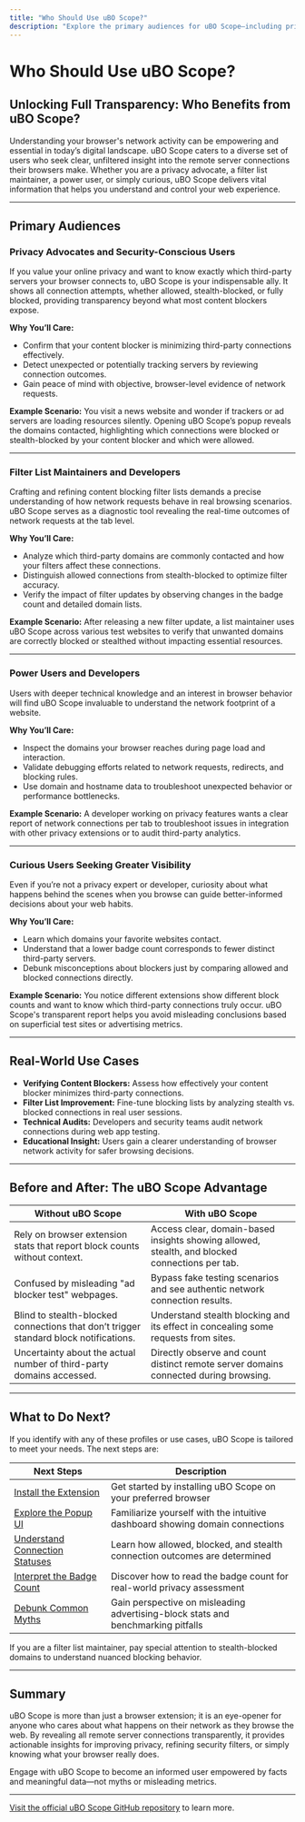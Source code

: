 ```yaml
---
title: "Who Should Use uBO Scope?"
description: "Explore the primary audiences for uBO Scope—including privacy advocates, filter list maintainers, power users, and anyone seeking greater visibility into browser network activity. Concrete scenarios and sample use cases help users recognize when and why uBO Scope is the ideal tool."
---
```


# Who Should Use uBO Scope?

## Unlocking Full Transparency: Who Benefits from uBO Scope?

Understanding your browser's network activity can be empowering and essential in today’s digital landscape. uBO Scope caters to a diverse set of users who seek clear, unfiltered insight into the remote server connections their browsers make. Whether you are a privacy advocate, a filter list maintainer, a power user, or simply curious, uBO Scope delivers vital information that helps you understand and control your web experience.

---

## Primary Audiences

### Privacy Advocates and Security-Conscious Users

If you value your online privacy and want to know exactly which third-party servers your browser connects to, uBO Scope is your indispensable ally. It shows all connection attempts, whether allowed, stealth-blocked, or fully blocked, providing transparency beyond what most content blockers expose.

**Why You’ll Care:**
- Confirm that your content blocker is minimizing third-party connections effectively.
- Detect unexpected or potentially tracking servers by reviewing connection outcomes.
- Gain peace of mind with objective, browser-level evidence of network requests.

**Example Scenario:**
You visit a news website and wonder if trackers or ad servers are loading resources silently. Opening uBO Scope’s popup reveals the domains contacted, highlighting which connections were blocked or stealth-blocked by your content blocker and which were allowed.

---

### Filter List Maintainers and Developers

Crafting and refining content blocking filter lists demands a precise understanding of how network requests behave in real browsing scenarios. uBO Scope serves as a diagnostic tool revealing the real-time outcomes of network requests at the tab level.

**Why You’ll Care:**
- Analyze which third-party domains are commonly contacted and how your filters affect these connections.
- Distinguish allowed connections from stealth-blocked to optimize filter accuracy.
- Verify the impact of filter updates by observing changes in the badge count and detailed domain lists.

**Example Scenario:**
After releasing a new filter update, a list maintainer uses uBO Scope across various test websites to verify that unwanted domains are correctly blocked or stealthed without impacting essential resources.

---

### Power Users and Developers

Users with deeper technical knowledge and an interest in browser behavior will find uBO Scope invaluable to understand the network footprint of a website.

**Why You’ll Care:**
- Inspect the domains your browser reaches during page load and interaction.
- Validate debugging efforts related to network requests, redirects, and blocking rules.
- Use domain and hostname data to troubleshoot unexpected behavior or performance bottlenecks.

**Example Scenario:**
A developer working on privacy features wants a clear report of network connections per tab to troubleshoot issues in integration with other privacy extensions or to audit third-party analytics.

---

### Curious Users Seeking Greater Visibility

Even if you’re not a privacy expert or developer, curiosity about what happens behind the scenes when you browse can guide better-informed decisions about your web habits.

**Why You’ll Care:**
- Learn which domains your favorite websites contact.
- Understand that a lower badge count corresponds to fewer distinct third-party servers.
- Debunk misconceptions about blockers just by comparing allowed and blocked connections directly.

**Example Scenario:**
You notice different extensions show different block counts and want to know which third-party connections truly occur. uBO Scope's transparent report helps you avoid misleading conclusions based on superficial test sites or advertising metrics.

---

## Real-World Use Cases

- **Verifying Content Blockers:** Assess how effectively your content blocker minimizes third-party connections.
- **Filter List Improvement:** Fine-tune blocking lists by analyzing stealth vs. blocked connections in real user sessions.
- **Technical Audits:** Developers and security teams audit network connections during web app testing.
- **Educational Insight:** Users gain a clearer understanding of browser network activity for safer browsing decisions.

---

## Before and After: The uBO Scope Advantage

| Without uBO Scope                    | With uBO Scope                                         |
|------------------------------------|-------------------------------------------------------|
| Rely on browser extension stats that report block counts without context. | Access clear, domain-based insights showing allowed, stealth, and blocked connections per tab.
| Confused by misleading "ad blocker test" webpages.                    | Bypass fake testing scenarios and see authentic network connection results.
| Blind to stealth-blocked connections that don’t trigger standard block notifications. | Understand stealth blocking and its effect in concealing some requests from sites.
| Uncertainty about the actual number of third-party domains accessed.   | Directly observe and count distinct remote server domains connected during browsing.

---

## What to Do Next?

If you identify with any of these profiles or use cases, uBO Scope is tailored to meet your needs. The next steps are:

<table>
<thead>
<tr><th>Next Steps</th><th>Description</th></tr>
</thead>
<tbody>
<tr><td><a href="/getting-started/essentials/installation">Install the Extension</a></td><td>Get started by installing uBO Scope on your preferred browser</td></tr>
<tr><td><a href="/guides/getting-started/ui-quick-tour">Explore the Popup UI</a></td><td>Familiarize yourself with the intuitive dashboard showing domain connections</td></tr>
<tr><td><a href="/guides/analyzing-network-activity/how-domain-connection-status-works">Understand Connection Statuses</a></td><td>Learn how allowed, blocked, and stealth connection outcomes are determined</td></tr>
<tr><td><a href="/guides/analyzing-network-activity/interpreting-badge-count">Interpret the Badge Count</a></td><td>Discover how to read the badge count for real-world privacy assessment</td></tr>
<tr><td><a href="/guides/analyzing-network-activity/debunking-common-myths">Debunk Common Myths</a></td><td>Gain perspective on misleading advertising-block stats and benchmarking pitfalls</td></tr>
</tbody>
</table>

<Tip>
If you are a filter list maintainer, pay special attention to stealth-blocked domains to understand nuanced blocking behavior.
</Tip>

---

## Summary
uBO Scope is more than just a browser extension; it is an eye-opener for anyone who cares about what happens on their network as they browse the web. By revealing all remote server connections transparently, it provides actionable insights for improving privacy, refining security filters, or simply knowing what your browser really does.

Engage with uBO Scope to become an informed user empowered by facts and meaningful data—not myths or misleading metrics.

---

[Visit the official uBO Scope GitHub repository](https://github.com/gorhill/uBO-Scope) to learn more.

  